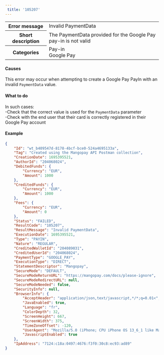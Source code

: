 ```yaml
---  
 title: '105207'  
---  
```

  
<table>
    <tbody>
        <tr>
            <th class="header"><strong>Error message</strong></th>
            <td class="content">Invalid PaymentData</td>
        </tr>
        <tr>
            <th class="header"><strong>Short description</strong></th>
            <td class="content">The PaymentData provided for the Google Pay pay-in is not valid</td>
        </tr>
        <tr>
            <th class="header"><strong>Categories</strong></th>
            <td class="content">  
<div class="label">Pay-in</div>  
<div class="label">Google Pay</div>
</td>
        </tr>
    </tbody>
</table>  

#### Causes  

This error may occur when attempting to create a Google Pay PayIn with an invalid `PaymentData` value.  

#### What to do  

In such cases:  
-Check that the correct value is used for the `PaymentData` parameter  
-Check with the end user that their card is correctly registered in their Google Pay account  

#### Example  
```json 
{
    "Id": "wt_b409547d-8178-4bcf-bce0-524a4695133a",
    "Tag": "Created using the Mangopay API Postman collection",
    "CreationDate": 1695395521,
    "AuthorId": "204068024",
    "DebitedFunds": {
        "Currency": "EUR",
        "Amount": 1000
    },
    "CreditedFunds": {
        "Currency": "EUR",
        "Amount": 1000
    },
    "Fees": {
        "Currency": "EUR",
        "Amount": 0
    },
    "Status": "FAILED",
    "ResultCode": "105207",
    "ResultMessage": "Invalid PaymentData",
    "ExecutionDate": 1695395521,
    "Type": "PAYIN",
    "Nature": "REGULAR",
    "CreditedWalletId": "204089031",
    "CreditedUserId": "204068024",
    "PaymentType": "GOOGLE_PAY",
    "ExecutionType": "DIRECT",
    "StatementDescriptor": "Mangopay",
    "SecureMode": "DEFAULT",
    "SecureModeReturnURL": "https://mangopay.com/docs/please-ignore",
    "SecureModeRedirectURL": null,
    "SecureModeNeeded": false,
    "SecurityInfo": null,
    "BrowserInfo": {
        "AcceptHeader": "application/json,text/javascript,*/*;q=0.01<",
        "JavaEnabled": true,
        "Language": "fr",
        "ColorDepth": 32,
        "ScreenHeight": 667,
        "ScreenWidth": 375,
        "TimeZoneOffset": -120,
        "UserAgent": "Mozilla/5.0 (iPhone; CPU iPhone OS 13_6_1 like Mac OS X) AppleWebKit/605.1.15 (KHTML, like Gecko) Mobile/15E148",
        "JavascriptEnabled": true
    },
    "IpAddress": "7124:c18a:0497:4676:f3f0:30c8:ec93:ad89"
}
```